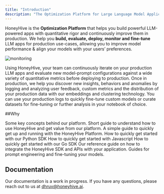 ```yaml
---
title: "Introduction"
description: "The Optimization Platform for Large Language Model Applications"
---
```


HoneyHive is the **Optimization Platform** that helps you build powerful LLM-powered apps with quantitative rigor and continuously improve them in production. We help you **build, evaluate, deploy, monitor and fine-tune** LLM apps for production use-cases, allowing you to improve model performance & align your models with your users’ preferences.

![monitoring](/images/monitoring.png)

Using HoneyHive, your team can continuously iterate on your production LLM apps and evaluate new model-prompt configurations against a wide variety of quantitative metrics before deploying to production. Once in production, we help you discover new insights, behaviors and anomalies by logging and analyzing user feedback, custom metrics and the distribution of your production data with our embeddings and clustering technology. You can use your production logs to quickly fine-tune custom models or curate datasets for fine-tuning or further analysis in your notebook of choice.

##Why 

<CardGroup>
  <Card title="Concepts" icon="sliders" href="/concepts">
    Some key concepts behind our platform.
  </Card>
  <Card title="Core Capabilities" icon="ellipsis" href="/features">
    Short guide to understand how to use HoneyHive and get value from our platform.
  </Card>
  <Card title="Getting Started" icon="rectangle-terminal" href="/getting-started">
    A simple guide to quickly get up and running with the HoneyHive Platform.
  </Card>
  <Card title="Python Quickstart" icon="rectangle-terminal" href="/python-quickstart">
    How to quickly get started with our Python SDK
  </Card>
  <Card title="Javascript Quickstart" icon="rectangle-terminal" href="/js-quickstart">
    How to quickly get started with Javascript
  </Card>
  <Card title="Go Quickstart" icon="rectangle-terminal" href="/go-quickstart">
    How to quickly get started with our Go SDK
  </Card>
  <Card title="API Reference Guide" icon="heading" href="/api-reference/authentication">
    Our reference guide on how to integrate the HoneyHive SDK and APIs with your application.
  </Card>
  <Card title="Prompt Engineering and Fine-Tuning Guides" icon="heading" href="/resources">
    Guides for prompt engineering and fine-tuning your models.
  </Card>
</CardGroup>

## Documentation

<Note>Our documentation is a work in progress. If you have any questions, please reach out to us at [dhruv@honeyhive.ai](mailto:dhruv@honeyhive.ai).</Note>

